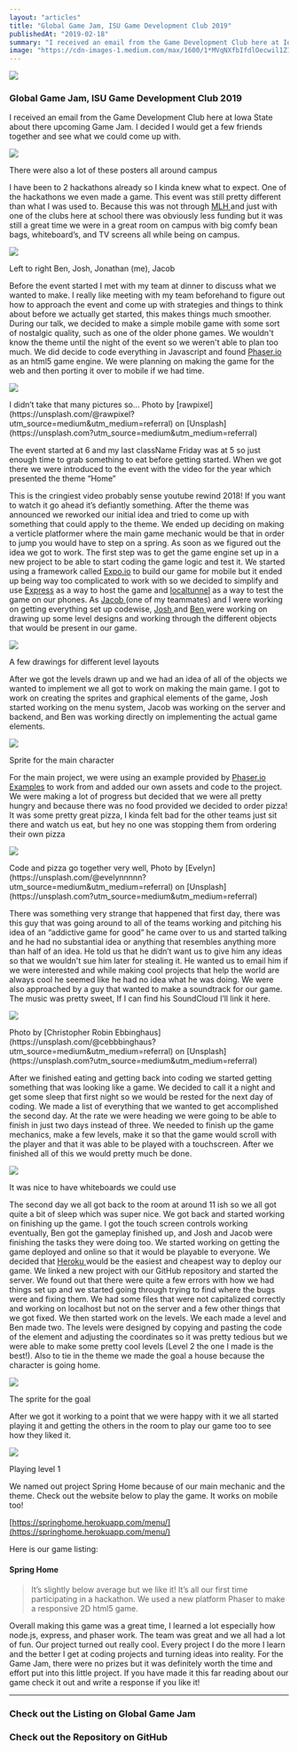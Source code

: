 ```yaml
---
layout: "articles"
title: "Global Game Jam, ISU Game Development Club 2019"
publishedAt: "2019-02-18"
summary: "I received an email from the Game Development Club here at Iowa State about there upcoming Game Jam."
image: "https://cdn-images-1.medium.com/max/1600/1*MVqNXfbIfdlOecwil1Z1Fg.png"
---
```


![](https://cdn-images-1.medium.com/max/1600/1*MVqNXfbIfdlOecwil1Z1Fg.png)

### Global Game Jam, ISU Game Development Club 2019

I received an email from the Game Development Club here at Iowa State about
there upcoming Game Jam. I decided I would get a few friends together and see
what we could come up with.

![](https://cdn-images-1.medium.com/max/1600/1*aUCIB2NTYtliAD9u4kwEIA.jpeg)

<span className="figcaption_hack">
  There were also a lot of these posters all around campus
</span>

I have been to 2 hackathons already so I kinda knew what to expect. One of the
hackathons we even made a game. This event was still pretty different than what
I was used to. Because this was not through [MLH ](https://mlh.io/)and just with
one of the clubs here at school there was obviously less funding but it was
still a great time we were in a great room on campus with big comfy bean bags,
whiteboard’s, and TV screens all while being on campus.

![](https://cdn-images-1.medium.com/max/1600/1*SN0-QTXwBf0NGK6qytrG1g.jpeg)

<span className="figcaption_hack">
  Left to right Ben, Josh, Jonathan (me), Jacob
</span>

Before the event started I met with my team at dinner to discuss what we wanted
to make. I really like meeting with my team beforehand to figure out how to
approach the event and come up with strategies and things to think about before
we actually get started, this makes things much smoother. During our talk, we
decided to make a simple mobile game with some sort of nostalgic quality, such
as one of the older phone games. We wouldn't know the theme until the night of
the event so we weren't able to plan too much. We did decide to code everything
in Javascript and found [Phaser.io](http://phaser.io/) as an html5 game engine.
We were planning on making the game for the web and then porting it over to
mobile if we had time.

![](https://cdn-images-1.medium.com/max/1600/0*AXe3pfrWwY-3i0WH)

<span className="figcaption_hack">
  I didn’t take that many pictures so… Photo by
  [rawpixel](https://unsplash.com/@rawpixel?utm_source=medium&utm_medium=referral)
  on [Unsplash](https://unsplash.com?utm_source=medium&utm_medium=referral)
</span>

The event started at 6 and my last className Friday was at 5 so just enough time to
grab something to eat before getting started. When we got there we were
introduced to the event with the video for the year which presented the theme
“Home”

This is the cringiest video probably sense youtube rewind 2018! If you want to
watch it go ahead it’s defiantly something. After the theme was announced we
reworked our initial idea and tried to come up with something that could apply
to the theme. We ended up deciding on making a verticle platformer where the
main game mechanic would be that in order to jump you would have to step on a
spring. As soon as we figured out the idea we got to work. The first step was to
get the game engine set up in a new project to be able to start coding the game
logic and test it. We started using a framework called
[Expo.io](https://expo.io/) to build our game for mobile but it ended up being
way too complicated to work with so we decided to simplify and use
[Express](https://expressjs.com/) as a way to host the game and
[localtunnel](https://localtunnel.github.io/www/) as a way to test the game on
our phones. As [Jacob ](https://roush.io/)(one of my teammates) and I were
working on getting everything set up codewise, [Josh
](https://github.com/Caplinja)and [Ben ](https://github.com/bdcohen1)were
working on drawing up some level designs and working through the different
objects that would be present in our game.

![](https://cdn-images-1.medium.com/max/1600/1*7eedaXVpTtSulSkTJ-fQng.jpeg)

<span className="figcaption_hack">
  A few drawings for different level layouts
</span>

After we got the levels drawn up and we had an idea of all of the objects we
wanted to implement we all got to work on making the main game. I got to work on
creating the sprites and graphical elements of the game, Josh started working on
the menu system, Jacob was working on the server and backend, and Ben was
working directly on implementing the actual game elements.

![](https://cdn-images-1.medium.com/max/1600/1*13tPh8TqsdD36LOXrKD2nw.png)

<span className="figcaption_hack">Sprite for the main character</span>

For the main project, we were using an example provided by [Phaser.io
Examples](http://phaser.io/examples) to work from and added our own assets and
code to the project. We were making a lot of progress but decided that we were
all pretty hungry and because there was no food provided we decided to order
pizza! It was some pretty great pizza, I kinda felt bad for the other teams just
sit there and watch us eat, but hey no one was stopping them from ordering their
own pizza

![](https://cdn-images-1.medium.com/max/1600/0*M6mCiHlWwkKODuSp)

<span className="figcaption_hack">
  Code and pizza go together very well, Photo by
  [Evelyn](https://unsplash.com/@evelynnnnn?utm_source=medium&utm_medium=referral)
  on [Unsplash](https://unsplash.com?utm_source=medium&utm_medium=referral)
</span>

There was something very strange that happened that first day, there was this
guy that was going around to all of the teams working and pitching his idea of
an “addictive game for good” he came over to us and started talking and he had
no substantial idea or anything that resembles anything more than half of an
idea. He told us that he didn’t want us to give him any ideas so that we
wouldn't sue him later for stealing it. He wanted us to email him if we were
interested and while making cool projects that help the world are always cool he
seemed like he had no idea what he was doing. We were also approached by a guy
that wanted to make a soundtrack for our game. The music was pretty sweet, If I
can find his SoundCloud I’ll link it here.

![](https://cdn-images-1.medium.com/max/1600/0*wXGGOza5M1bh6RQF)

<span className="figcaption_hack">
  Photo by [Christopher Robin
  Ebbinghaus](https://unsplash.com/@cebbbinghaus?utm_source=medium&utm_medium=referral)
  on [Unsplash](https://unsplash.com?utm_source=medium&utm_medium=referral)
</span>

After we finished eating and getting back into coding we started getting
something that was looking like a game. We decided to call it a night and get
some sleep that first night so we would be rested for the next day of coding. We
made a list of everything that we wanted to get accomplished the second day. At
the rate we were heading we were going to be able to finish in just two days
instead of three. We needed to finish up the game mechanics, make a few levels,
make it so that the game would scroll with the player and that it was able to be
played with a touchscreen. After we finished all of this we would pretty much be
done.

![](https://cdn-images-1.medium.com/max/1600/1*G3TU503erpyKbdnbdOdcSw.jpeg)

<span className="figcaption_hack">
  It was nice to have whiteboards we could use
</span>

The second day we all got back to the room at around 11 ish so we all got quite
a bit of sleep which was super nice. We got back and started working on
finishing up the game. I got the touch screen controls working eventually, Ben
got the gameplay finished up, and Josh and Jacob were finishing the tasks they
were doing too. We started working on getting the game deployed and online so
that it would be playable to everyone. We decided that [Heroku
](https://www.heroku.com/)would be the easiest and cheapest way to deploy our
game. We linked a new project with our GitHub repository and started the server.
We found out that there were quite a few errors with how we had things set up
and we started going through trying to find where the bugs were and fixing them.
We had some files that were not capitalized correctly and working on localhost
but not on the server and a few other things that we got fixed. We then started
work on the levels. We each made a level and Ben made two. The levels were
designed by copying and pasting the code of the element and adjusting the
coordinates so it was pretty tedious but we were able to make some pretty cool
levels (Level 2 the one I made is the best!). Also to tie in the theme we made
the goal a house because the character is going home.

![](https://cdn-images-1.medium.com/max/1600/1*gnr-sB4DvnxIDb8mO0KvSw.png)

<span className="figcaption_hack">The sprite for the goal</span>

After we got it working to a point that we were happy with it we all started
playing it and getting the others in the room to play our game too to see how
they liked it.

![](https://cdn-images-1.medium.com/max/1600/1*YBt1QFkWXBUPD5jbzIT85A.gif)

<span className="figcaption_hack">Playing level 1</span>

We named out project Spring Home because of our main mechanic and the theme.
Check out the website below to play the game. It works on mobile too!

[https://springhome.herokuapp.com/menu/](https://springhome.herokuapp.com/menu/)

Here is our game listing:

#### Spring Home

> It’s slightly below average but we like it! It’s all our first time
> participating in a hackathon. We used a new platform Phaser to make a responsive
> 2D html5 game.

Overall making this game was a great time, I learned a lot especially how
node.js, express, and phaser work. The team was great and we all had a lot of
fun. Our project turned out really cool. Every project I do the more I learn and
the better I get at coding projects and turning ideas into reality. For the Game
Jam, there were no prizes but it was definitely worth the time and effort put
into this little project. If you have made it this far reading about our game
check it out and write a response if you like it!

---

### Check out the Listing on Global Game Jam

### Check out the Repository on GitHub
